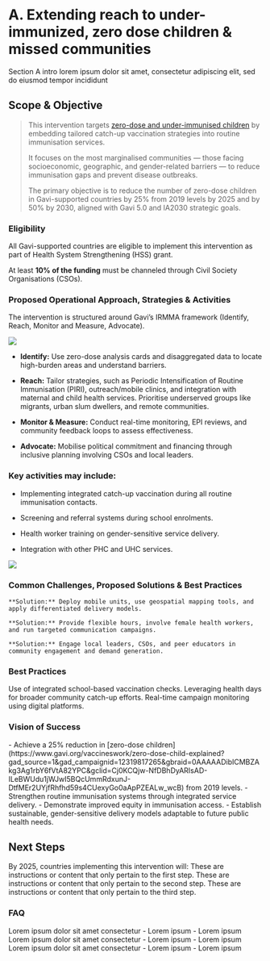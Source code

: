 # A.	Extending reach to under-immunized, zero dose children & missed communities
Section A intro lorem ipsum dolor sit amet, consectetur adipiscing elit, sed do eiusmod tempor incididunt 

## Scope & Objective 
>This intervention targets [zero-dose and under-immunised children](https://www.gavi.org/vaccineswork/zero-dose-child-explained?gad_source=1&gad_campaignid=12319817265&gbraid=0AAAAADibICMBZAkg3Ag1rbY6fVtA82YPC&gclid=Cj0KCQjw-NfDBhDyARIsAD-ILeBWUdu1jWJwI5BQcUmmRdxunJ-DtfMEr2UYjfRhfhd59s4CUexyGo0aApPZEALw_wcB) by embedding tailored catch-up vaccination strategies into routine immunisation services. 
>
>It focuses on the most marginalised communities — those facing socioeconomic, geographic, and gender-related barriers — to reduce immunisation gaps and prevent disease outbreaks. 
>
>The primary objective is to reduce the number of <Tooltip tip="Definition lorem ipsum">zero-dose children</Tooltip> in Gavi-supported countries by 25% from 2019 levels by 2025 and by 50% by 2030, aligned with Gavi 5.0 and IA2030 strategic goals.



### Eligibility

<Tip>All Gavi-supported countries are eligible to implement this intervention as part of Health System Strengthening (HSS) grant.</Tip>

<Warning>At least **10% of the funding** must be channeled through Civil Society Organisations (CSOs).</Warning>



### Proposed Operational Approach, Strategies & Activities

The intervention is structured around Gavi’s IRMMA framework (Identify, Reach, Monitor and Measure, Advocate).

<Frame caption="Figure 1: Lorem ipsum dolor sit amet">
  <img src="/images/Test_Diagram.jpg" />
</Frame>

- **Identify:** Use zero-dose analysis cards and disaggregated data to locate high-burden areas and understand barriers. 

- **Reach:** Tailor strategies, such as Periodic Intensification of Routine Immunisation (PIRI), outreach/mobile clinics, and integration with maternal and child health services. Prioritise underserved groups like migrants, urban slum dwellers, and remote communities.

- **Monitor & Measure:** Conduct real-time monitoring, EPI reviews, and community feedback loops to assess effectiveness.

- **Advocate:** Mobilise political commitment and financing through inclusive planning involving CSOs and local leaders.


### Key activities may include:
- Implementing integrated catch-up vaccination during all routine immunisation contacts.

- Screening and referral systems during school enrolments.

- Health worker training on gender-sensitive service delivery.

- Integration with other <Tooltip tip="e.g. nutrition, adolescent health and antenatal care">PHC and UHC services</Tooltip>.

<Frame caption="Caption text lorem ipsum dolor">
  <img src="/images/test.jpg" />
</Frame>

### Common Challenges, Proposed Solutions & Best Practices

<Columns cols={3}>
  <Card title="Geographic and infrastructure limitations in remote areas." icon="flag">
    
    **Solution:** Deploy mobile units, use geospatial mapping tools, and apply differentiated delivery models.
  </Card>
  <Card title="Gender norms restricting caregiver access." icon="flag">
    
    **Solution:** Provide flexible hours, involve female health workers, and run targeted communication campaigns.
  </Card>
  <Card title="Low trust or misinformation." icon="flag">
    
    **Solution:** Engage local leaders, CSOs, and peer educators in community engagement and demand generation.
  </Card>
</Columns>


### Best Practices

<Check>Use of integrated school-based vaccination checks.</Check>
<Check>Leveraging health days for broader community catch-up efforts.</Check>
<Check>Real-time campaign monitoring using digital platforms.</Check>


### Vision of Success 
<Card title="By 2025, countries implementing this intervention will:">
- Achieve a 25% reduction in [zero-dose children](https://www.gavi.org/vaccineswork/zero-dose-child-explained?gad_source=1&gad_campaignid=12319817265&gbraid=0AAAAADibICMBZAkg3Ag1rbY6fVtA82YPC&gclid=Cj0KCQjw-NfDBhDyARIsAD-ILeBWUdu1jWJwI5BQcUmmRdxunJ-DtfMEr2UYjfRhfhd59s4CUexyGo0aApPZEALw_wcB) from 2019 levels.
- Strengthen routine immunisation systems through integrated service delivery.
- Demonstrate improved equity in immunisation access.
- Establish sustainable, gender-sensitive delivery models adaptable to future public health needs.

</Card>

## Next Steps 
By 2025, countries implementing this intervention will:
  <Steps>
    <Step title="First Step">
      These are instructions or content that only pertain to the first step.
    </Step>
    <Step title="Second Step">
      These are instructions or content that only pertain to the second step.
    </Step>
    <Step title="Third Step">
      These are instructions or content that only pertain to the third step.
    </Step>
  </Steps>


### FAQ

<AccordionGroup>
  <Accordion title="Question 1 lorem ipsum dolor sit?">
    Lorem ipsum dolor sit amet consectetur
    - Lorem ipsum
    - Lorem ipsum
  </Accordion>

  <Accordion title="Question 2 lorem ipsum dolor sit?">
    Lorem ipsum dolor sit amet consectetur
    - Lorem ipsum
    - Lorem ipsum
  </Accordion>

<Accordion title="Question 3 lorem ipsum dolor sit?">
    Lorem ipsum dolor sit amet consectetur
    - Lorem ipsum
    - Lorem ipsum
  </Accordion>
</AccordionGroup>
